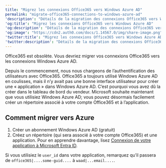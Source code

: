 ---
title: "Migrez les connexions Office365 vers Windows Azure AD"
permalink: "migrate-office365-connections-to-windows-azure-ad"
'description': "Détails de la migration des connexions Office365 vers Windows Azure AD."
'og:title': "Migrez les connexions Office365 vers Windows Azure AD"
'og:description': "Détails de la migration des connexions Office365 vers Windows Azure AD."
'og:image': "https://cdn2.auth0.com/docs/1.14567.0/img/share-image.png"
'twitter:title': "Migrez les connexions Office365 vers Windows Azure AD"
'twitter:description': "Détails de la migration des connexions Office365 vers Windows Azure AD."
---

Office365 est obsolète. Vous devriez migrer vos connexions Office365 vers les connexions Windows Azure AD.

Depuis le commencement, nous nous chargeons de l’authentification des utilisateurs avec Office365. Office365 a toujours utilisé Windows Azure AD en coulisses, mais il n’y avait pas une bonne interface utilisateur pour créer une « application » dans Windows Azure AD. C’est pourquoi vous avez dû la créer dans le tableau de bord du vendeur. Microsoft souhaite maintenant que vous utilisiez Windows Azure AD; vous pouvez désormais facilement créer un répertoire associé à votre compte Office365 et à l’application.

## Comment migrer vers Azure

1. Créer un abonnement Windows Azure AD (gratuit)
2. Créez un répertoire (qui sera associé à votre compte Office365) et une application. Pour en apprendre davantage, lisez [Connexion de votre application à Microsoft Entra ID](/docs/fr-ca/waad-clientid).

Si vous utilisiez le `user_id` dans votre application, remarquez qu’il passera de `office365|....some-guid....` à `waad|...email....`.